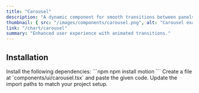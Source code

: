 ```yaml
---
title: "Carousel"
description: "A dynamic component for smooth transitions between panels."
thumbnail: { src: "/images/components/carousel.png", alt: "Carousel example" }
link: "/chart/carousel"
summary: "Enhanced user experience with animated transitions."
---
```


<ComponentPreview name="carousel-demo" />

## Installation

<Steps>

<Step>
Install the following dependencies:
</Step>
```npm
npm install motion
```

<Step>
Create a file at `components/ui/carousel.tsx` and paste the given code.  
</Step>

<CollapsibleSource name="carousel" />

<Step>
Update the import paths to match your project setup.
</Step>

</Steps>